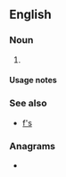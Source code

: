 {{also|fs|Fs|FS|fS|f's|␜}}
==English==

===Noun===
{{head|en|noun plural form}}

# {{plural of|F|lang=en}}

====Usage notes====
{{U:en:plurals of letters}}

===See also===
* [[f's]]

===Anagrams===
* {{anagrams|en|a=fs|S. F.|S.F.|SF|Sf|s-f|sf}}